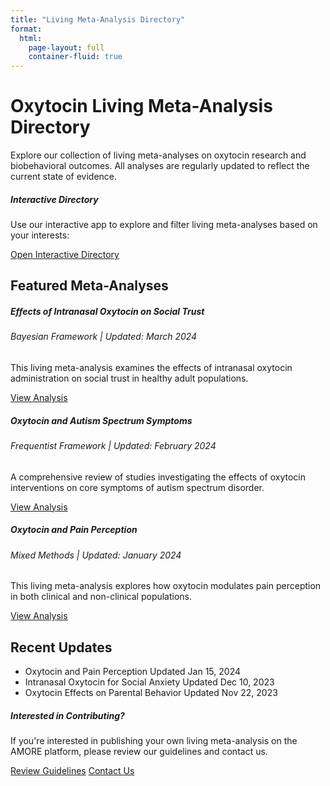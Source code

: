 ```yaml
---
title: "Living Meta-Analysis Directory"
format: 
  html:
    page-layout: full 
    container-fluid: true
---
```


```{=html}
<div class="container mt-4">
  <div class="row">
    <div class="col">
      <h1>Oxytocin Living Meta-Analysis Directory</h1>
      <p class="lead">
        Explore our collection of living meta-analyses on oxytocin research and biobehavioral outcomes.
        All analyses are regularly updated to reflect the current state of evidence.
      </p>
    </div>
  </div>

  <div class="row mt-4">
    <div class="col-md-12">
      <div class="card">
        <div class="card-body">
          <h5 class="card-title">Interactive Directory</h5>
          <p>Use our interactive app to explore and filter living meta-analyses based on your interests:</p>
          <a href="lma_directory.html" class="btn btn-primary">Open Interactive Directory</a>
        </div>
      </div>
    </div>
  </div>

  <div class="row mt-4">
    <div class="col-md-12">
      <h2>Featured Meta-Analyses</h2>
    </div>
  </div>

  <div class="row mt-2">
    <!-- Featured Meta-Analysis Cards -->
    <div class="col-md-4 mb-4">
      <div class="card h-100">
        <div class="card-body">
          <h5 class="card-title">Effects of Intranasal Oxytocin on Social Trust</h5>
          <h6 class="card-subtitle mb-2 text-muted">Bayesian Framework | Updated: March 2024</h6>
          <p class="card-text">This living meta-analysis examines the effects of intranasal oxytocin administration on social trust in healthy adult populations.</p>
          <a href="LMAs/intranasal_oxytocin_social_trust.html" class="card-link">View Analysis</a>
        </div>
      </div>
    </div>

    <div class="col-md-4 mb-4">
      <div class="card h-100">
        <div class="card-body">
          <h5 class="card-title">Oxytocin and Autism Spectrum Symptoms</h5>
          <h6 class="card-subtitle mb-2 text-muted">Frequentist Framework | Updated: February 2024</h6>
          <p class="card-text">A comprehensive review of studies investigating the effects of oxytocin interventions on core symptoms of autism spectrum disorder.</p>
          <a href="LMAs/oxytocin_autism_symptoms.html" class="card-link">View Analysis</a>
        </div>
      </div>
    </div>

    <div class="col-md-4 mb-4">
      <div class="card h-100">
        <div class="card-body">
          <h5 class="card-title">Oxytocin and Pain Perception</h5>
          <h6 class="card-subtitle mb-2 text-muted">Mixed Methods | Updated: January 2024</h6>
          <p class="card-text">This living meta-analysis explores how oxytocin modulates pain perception in both clinical and non-clinical populations.</p>
          <a href="LMAs/oxytocin_pain_perception.html" class="card-link">View Analysis</a>
        </div>
      </div>
    </div>
  </div>

  <div class="row mt-4">
    <div class="col-md-12">
      <h2>Recent Updates</h2>
      <ul class="list-group">
        <li class="list-group-item d-flex justify-content-between align-items-center">
          Oxytocin and Pain Perception
          <span class="badge bg-primary rounded-pill">Updated Jan 15, 2024</span>
        </li>
        <li class="list-group-item d-flex justify-content-between align-items-center">
          Intranasal Oxytocin for Social Anxiety
          <span class="badge bg-primary rounded-pill">Updated Dec 10, 2023</span>
        </li>
        <li class="list-group-item d-flex justify-content-between align-items-center">
          Oxytocin Effects on Parental Behavior
          <span class="badge bg-primary rounded-pill">Updated Nov 22, 2023</span>
        </li>
      </ul>
    </div>
  </div>

  <div class="row mt-4 mb-5">
    <div class="col-md-12">
      <div class="card bg-light">
        <div class="card-body">
          <h5 class="card-title">Interested in Contributing?</h5>
          <p class="card-text">If you're interested in publishing your own living meta-analysis on the AMORE platform, please review our guidelines and contact us.</p>
          <a href="guidelines.html" class="btn btn-outline-primary me-2">Review Guidelines</a>
          <a href="contact.html" class="btn btn-primary">Contact Us</a>
        </div>
      </div>
    </div>
  </div>
</div>
```

:::{.shiny-container .mt-5 style="display: none;"}
<iframe src="https://meta-oxytocin.shinyapps.io/shiny-meta/" 
        style="width:100%; height:1000px; border:none;"></iframe>
:::